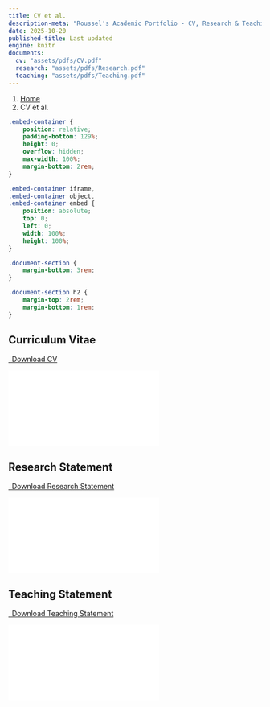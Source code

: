 ```yaml
---
title: CV et al.
description-meta: "Roussel's Academic Portfolio - CV, Research & Teaching Statements"
date: 2025-10-20
published-title: Last updated
engine: knitr 
documents:
  cv: "assets/pdfs/CV.pdf"
  research: "assets/pdfs/Research.pdf"
  teaching: "assets/pdfs/Teaching.pdf"
---
```

```{=html}
<nav aria-label="breadcrumb">
  <ol class="breadcrumb">
    <li class="breadcrumb-item"><a href="index.html">Home</a></li>
    <li class="breadcrumb-item active" aria-current="page">CV et al.</li>
  </ol>
</nav>
```
```css
.embed-container {
    position: relative;
    padding-bottom: 129%;
    height: 0;
    overflow: hidden;
    max-width: 100%;
    margin-bottom: 2rem;
}

.embed-container iframe,
.embed-container object,
.embed-container embed {
    position: absolute;
    top: 0;
    left: 0;
    width: 100%;
    height: 100%;
}

.document-section {
    margin-bottom: 3rem;
}

.document-section h2 {
    margin-top: 2rem;
    margin-bottom: 1rem;
}
```
```{=html}
<div class="document-section">
  <h2><i class="fas fa-file-alt"></i> Curriculum Vitae</h2>
  <p class="text-center">
    <a class="btn btn-primary btn-lg cv-download" href="`r rmarkdown::metadata$documents$cv`" target="_blank">
      <i class="fa-solid fa-file-arrow-down"></i>&ensp;Download CV
    </a>
  </p>
  <div class="embed-container">
    <iframe src="`r rmarkdown::metadata$documents$cv`" style="border: 0.5px"></iframe>
  </div>
</div>

<div class="document-section">
  <h2><i class="fas fa-flask"></i> Research Statement</h2>
  <p class="text-center">
    <a class="btn btn-primary btn-lg cv-download" href="`r rmarkdown::metadata$documents$research`" target="_blank">
      <i class="fa-solid fa-file-arrow-down"></i>&ensp;Download Research Statement
    </a>
  </p>
  <div class="embed-container">
    <iframe src="`r rmarkdown::metadata$documents$research`" style="border: 0.5px"></iframe>
  </div>
</div>

<div class="document-section">
  <h2><i class="fas fa-chalkboard-teacher"></i> Teaching Statement</h2>
  <p class="text-center">
    <a class="btn btn-primary btn-lg cv-download" href="`r rmarkdown::metadata$documents$teaching`" target="_blank">
      <i class="fa-solid fa-file-arrow-down"></i>&ensp;Download Teaching Statement
    </a>
  </p>
  <div class="embed-container">
    <iframe src="`r rmarkdown::metadata$documents$teaching`" style="border: 0.5px"></iframe>
  </div>
</div>
```